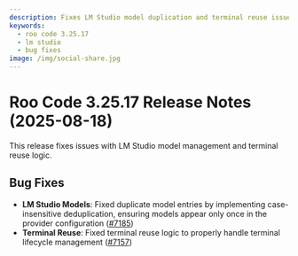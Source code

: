 ```yaml
---
description: Fixes LM Studio model duplication and terminal reuse issues.
keywords:
  - roo code 3.25.17
  - lm studio
  - bug fixes
image: /img/social-share.jpg
---
```


# Roo Code 3.25.17 Release Notes (2025-08-18)

This release fixes issues with LM Studio model management and terminal reuse logic.

## Bug Fixes

* **LM Studio Models**: Fixed duplicate model entries by implementing case-insensitive deduplication, ensuring models appear only once in the provider configuration ([#7185](https://github.com/RooCodeInc/Roo-Code/pull/7185))
* **Terminal Reuse**: Fixed terminal reuse logic to properly handle terminal lifecycle management ([#7157](https://github.com/RooCodeInc/Roo-Code/pull/7157))